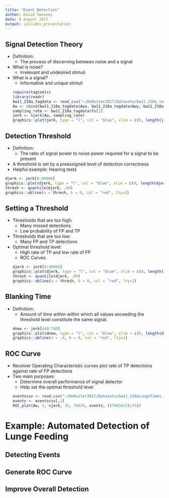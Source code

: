 ```yaml
---
title: "Event Detection"
author: David Sweeney
date: 8 August 2017
output: ioslides_presentation
---
```


## Signal Detection Theory

- Definition:
    - The process of discerning between noise and a signal
- What is noise?
    - Irrelevant and undesired stimuli
- What is a signal?
    - Informative and unique stimuli
```r
require(tagtools)
library(readr)
bw11_210a_tagdata <- read_csv("~/DeRuiter2017/Datasets/bw11_210a_tagdata.csv")
Aw <- cbind(bw11_210a_tagdata$Awx, bw11_210a_tagdata$Awy, bw11_210a_tagdata$Awz)
sampling_rate <- bw11_210a_tagdata$fs[1]  
jerk <- njerk(Aw, sampling_rate)
graphics::plot(jerk, type = "l", col = "blue", xlim = c(0, length(jerk)), ylim = c(0, max(jerk)), xlab = "Time" , ylab = "Signal Power")
```


## Detection Threshold

- Definition:
    - The ratio of signal power to noise power required for a signal to be present
- A threshold is set by a preassigned level of detection correctness
- Helpful example: Hearing tests
```r
djerk <- jerk[0:40000]
graphics::plot(djerk, type = "l", col = "blue", xlim = c(0, length(djerk)), ylim = c(0, max(djerk)), xlab = "Time" , ylab = "Signal Power")
thresh <- quantile(djerk, .99)
graphics::abline(a = thresh, b = 0, col = "red", lty=2)
```


## Setting a Threshold

- Thresholds that are too high:
    - Many missed detections
    - Low probability of FP and TP
- Thresholds that are too low:
    - Many FP and TP detections
- Optimal threshold level:
    - High rate of TP and low rate of FP
    - ROC Curves
```r
djerk <- jerk[0:40000]
graphics::plot(djerk, type = "l", col = "blue", xlim = c(0, length(djerk)), ylim = c(0, max(djerk)), xlab = "Time" , ylab = "Signal Power")
thresh <- quantile(djerk, .99)
graphics::abline(a = thresh, b = 0, col = "red", lty=2)
```


## Blanking Time

- Definition:
    - Amount of time within within which all values exceeding the threshold level constitute the same signal.
```r
dnew <- jerk[640:740]
graphics::plot(dnew, type = "l", col = "blue", xlim = c(0, length(dnew)), ylim = c(0, max(dnew)), xlab = "Time" , ylab = "Signal Power")
graphics::abline(a = .4, b = 0, col = "red", lty=2)
```


## ROC Curve

- Receiver Operating Characteristic curves plot rate of TP detections against rate of FP detections
- Two main purposes:
    - Determine overall performance of signal detector
    - Help set the optimal threshold level
```r
eventscsv <- read.csv("~/DeRuiter2017/Datasets/bw11_210aLungeTimes.csv")
events <- eventscsv[,2]
ROC_plot(Aw, 5, njerk, 35, 76834, events, ((76834/5)/35))
```


# Example: Automated Detection of Lunge Feeding

## Detecting Events

## Generate ROC Curve

## Improve Overall Detection
